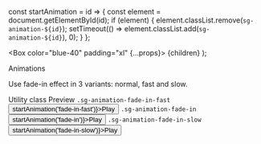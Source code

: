 const startAnimation = id => {
  const element = document.getElementById(id);
  if (element) {
    element.classList.remove(`sg-animation-${id}`);
    setTimeout(() => element.classList.add(`sg-animation-${id}`), 0);
  }
};

  <Box color="blue-40" padding="xl" {...props}>
    {children}
  </Box>
);

<Meta title="Utilities/Animations" />

<PageHeader type="utility">Animations</PageHeader>

Use fade-in effect in 3 variants: normal, fast and slow.

<StoryVariantTable>
  <thead>
    <tr>
      <td>
        <Headline
          extraBold
          transform="uppercase"
          type="span"
          color="text-gray-60"
          size="xsmall"
        >
          Utility class
        </Headline>
      </td>
      <td>
        <Headline
          extraBold
          transform="uppercase"
          type="span"
          color="text-gray-60"
          size="xsmall"
        >
          Preview
        </Headline>
      </td>
    </tr>
  </thead>
  <tbody>
    <tr>
      <td>
        <code>.sg-animation-fade-in-fast</code>
      </td>
      <td>
        <BlueBox className="sg-animation-fade-in-fast" id="fade-in-fast">
          <Button onClick={() => startAnimation('fade-in-fast')}>Play</Button>
        </BlueBox>
      </td>
    </tr>
    <tr>
      <td>
        <code>.sg-animation-fade-in</code>
      </td>
      <td>
        <BlueBox className="sg-animation-fade-in" id="fade-in">
          <Button onClick={() => startAnimation('fade-in')}>Play</Button>
        </BlueBox>
      </td>
    </tr>
    <tr>
      <td>
        <code>.sg-animation-fade-in-slow</code>
      </td>
      <td>
        <BlueBox className="sg-animation-fade-in-slow" id="fade-in-slow">
          <Button onClick={() => startAnimation('fade-in-slow')}>Play</Button>
        </BlueBox>
      </td>
    </tr>
  </tbody>
</StoryVariantTable>
